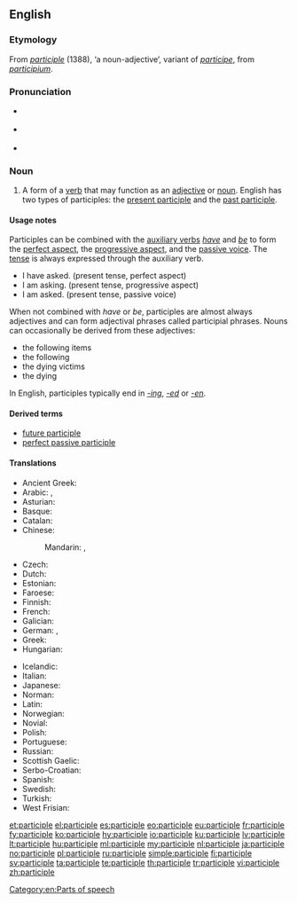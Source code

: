 ==English==
{{wikipedia}}

===Etymology===
From {{etyl|fro|en}} ''[[#Old French|participle]]'' (1388), ‘a noun-adjective’, variant of ''[[participe]]'', from {{etyl|la|en}} ''[[participium]]''.

===Pronunciation===
* {{a|RP}} {{IPA|/pɑːˈtɪsɪpəl/|lang=en}}
* {{a|US}} {{IPA|/ˈpɑɹtɪˌsɪpəl/|lang=en}}
* {{audio|en-us-participle.ogg|Audio (US)|lang=en}}

===Noun===
{{en-noun}}

# {{context|grammar|lang=en}} A form of a [[verb]] that may function as an [[adjective]] or [[noun]]. English has two types of participles: the [[present participle]] and the [[past participle]].

====Usage notes====
Participles can be combined with the [[auxiliary verbs]] ''[[have]]'' and ''[[be]]'' to form the [[perfect aspect]], the [[progressive aspect]], and the [[passive voice]]. The [[tense]] is always expressed through the auxiliary verb.
* I have asked. (present tense, perfect aspect)
* I am asking. (present tense, progressive aspect)
* I am asked. (present tense, passive voice)

When not combined with ''have'' or ''be'', participles are almost always adjectives and can form adjectival phrases called participial phrases. Nouns can occasionally be derived from these adjectives:
* the following items
* the following
* the dying victims
* the dying
In English, participles typically end in ''[[-ing]]'', ''[[-ed]]'' or ''[[-en]]''.

====Derived terms====
* [[future participle]]
* [[perfect passive participle]]

====Translations====
{{trans-top|verb form}}
* Ancient Greek: {{t|grc|μετοχή}}
* Arabic: {{t|ar|اِسْم فَاعِل|m}}, {{t|ar|اِسْم مَفْعُول|m}}
* Asturian: {{t|ast|participiu|m}}
* Basque: {{t|eu|partizipio}}
* Catalan: {{t+|ca|participi|m}}
* Chinese:
*: Mandarin: {{t|cmn|分詞|sc=Hani}}, {{t+|cmn|分词|tr=fēncí|sc=Hani}}
* Czech: {{t+|cs|příčestí|n}}
* Dutch: {{t+|nl|deelwoord|n}}
* Estonian: {{t+|et|kesksõna}}
* Faroese: {{t|fo|lýsingarháttur|m}}
* Finnish: {{t+|fi|partisiippi}}
* French: {{t+|fr|participe|m}}
* Galician: {{t+|gl|participio|m}}
* German: {{t+|de|Mittelwort|n}}, {{t+|de|Partizip|n}}
* Greek: {{t+|el|μετοχή}}
* Hungarian: {{t+|hu|melléknévi igenév}}
{{trans-mid}}
* Icelandic: {{t+|is|lýsingarháttur|m}}
* Italian: {{t+|it|participio|m}}
* Japanese: {{t+|ja|分詞|tr=bunshi}}
* Norman: {{t|nrf|participe|m}}
* Latin: {{t+check|la|participium|m|n}}
* Norwegian: {{t+|no|partisipp|n}}
* Novial: {{t|nov|partisipe}}
* Polish: {{t+|pl|imiesłów|m}}
* Portuguese: {{t+|pt|particípio}}
* Russian: {{t+|ru|прича́стие|n}}
* Scottish Gaelic: {{t|gd|rann-phàirt|f}}
* Serbo-Croatian: {{t+|sh|particip|m}}
* Spanish: {{t+|es|participio|m}}
* Swedish: {{t+|sv|particip|n}}
* Turkish: {{t+|tr|ortaç}}
* West Frisian: {{t|fy|mulwurd}}
{{trans-bottom}}

[[Category:en:Parts of speech]]

[[et:participle]]
[[el:participle]]
[[es:participle]]
[[eo:participle]]
[[eu:participle]]
[[fr:participle]]
[[fy:participle]]
[[ko:participle]]
[[hy:participle]]
[[io:participle]]
[[ku:participle]]
[[lv:participle]]
[[lt:participle]]
[[hu:participle]]
[[ml:participle]]
[[my:participle]]
[[nl:participle]]
[[ja:participle]]
[[no:participle]]
[[pl:participle]]
[[ru:participle]]
[[simple:participle]]
[[fi:participle]]
[[sv:participle]]
[[ta:participle]]
[[te:participle]]
[[th:participle]]
[[tr:participle]]
[[vi:participle]]
[[zh:participle]]